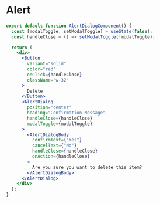# Alert


<div className="flex justify-center">
  <AlertDialogComponent />
</div>

```jsx code copy
export default function AlertDialogComponent() {
  const [modalToggle, setModalToggle] = useState(false);
  const handleClose = () => setModalToggle(!modalToggle);

  return (
    <div>
      <Button
        variant="solid"
        color="red"
        onClick={handleClose}
        className="w-32"
      >
        Delete
      </Button>
      <AlertDialog
        position="center"
        heading="Confirmation Message"
        handleClose={handleClose}
        modalToggle={modalToggle}
      >
        <AlertDialogBody
          confirmText={"Yes"}
          cancelText={"No"}
          handleClose={handleClose}
          onAction={handleClose}
        >
          Are you sure you want to delete this item?
        </AlertDialogBody>
      </AlertDialog>
    </div>
  );
}
```
